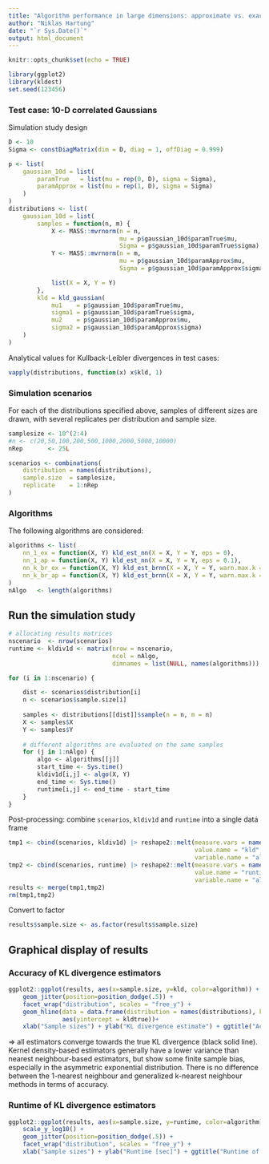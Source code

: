 ```yaml
---
title: "Algorithm performance in large dimensions: approximate vs. exact NN"
author: "Niklas Hartung"
date: "`r Sys.Date()`"
output: html_document
---
```


```r
knitr::opts_chunk$set(echo = TRUE)
```

```r
library(ggplot2)
library(kldest)
set.seed(123456)
```

### Test case: 10-D correlated Gaussians

Simulation study design

```r
D <- 10
Sigma <- constDiagMatrix(dim = D, diag = 1, offDiag = 0.999)

```


```r
p <- list(
    gaussian_10d = list(
        paramTrue   = list(mu = rep(0, D), sigma = Sigma),
        paramApprox = list(mu = rep(1, D), sigma = Sigma)
    )
)
distributions <- list(
    gaussian_10d = list(
        samples = function(n, m) {
            X <- MASS::mvrnorm(n = n, 
                               mu = p$gaussian_10d$paramTrue$mu,   
                               Sigma = p$gaussian_10d$paramTrue$sigma)
            Y <- MASS::mvrnorm(n = m, 
                               mu = p$gaussian_10d$paramApprox$mu, 
                               Sigma = p$gaussian_10d$paramApprox$sigma)

            list(X = X, Y = Y)
        },
        kld = kld_gaussian(
            mu1    = p$gaussian_10d$paramTrue$mu,
            sigma1 = p$gaussian_10d$paramTrue$sigma,
            mu2    = p$gaussian_10d$paramApprox$mu,
            sigma2 = p$gaussian_10d$paramApprox$sigma)
    )
)
```

Analytical values for Kullback-Leibler divergences in test cases:

```r
vapply(distributions, function(x) x$kld, 1)
```

### Simulation scenarios

For each of the distributions specified above, samples of different sizes are 
drawn, with several replicates per distribution and sample size.

```r
samplesize <- 10^(2:4)
#n <- c(20,50,100,200,500,1000,2000,5000,10000)
nRep       <- 25L

scenarios <- combinations(
    distribution = names(distributions),
    sample.size  = samplesize,
    replicate    = 1:nRep
)
```

### Algorithms

The following algorithms are considered:

```r
algorithms <- list(
    nn_1_ex = function(X, Y) kld_est_nn(X = X, Y = Y, eps = 0),
    nn_1_ap = function(X, Y) kld_est_nn(X = X, Y = Y, eps = 0.1),
    nn_k_br_ex = function(X, Y) kld_est_brnn(X = X, Y = Y, warn.max.k = FALSE, eps = 0),
    nn_k_br_ap = function(X, Y) kld_est_brnn(X = X, Y = Y, warn.max.k = FALSE, eps = 0.1)
)
nAlgo   <- length(algorithms)
```

## Run the simulation study 

```r
# allocating results matrices
nscenario  <- nrow(scenarios)
runtime <- kldiv1d <- matrix(nrow = nscenario, 
                             ncol = nAlgo, 
                             dimnames = list(NULL, names(algorithms)))

for (i in 1:nscenario) {

    dist <- scenarios$distribution[i]
    n <- scenarios$sample.size[i]
    
    samples <- distributions[[dist]]$sample(n = n, m = n)
    X <- samples$X
    Y <- samples$Y
    
    # different algorithms are evaluated on the same samples
    for (j in 1:nAlgo) {
        algo <- algorithms[[j]]
        start_time <- Sys.time()
        kldiv1d[i,j] <- algo(X, Y)
        end_time <- Sys.time()
        runtime[i,j] <- end_time - start_time
    }
}
```

Post-processing: combine `scenarios`, `kldiv1d` and `runtime` into a single 
data frame

```r
tmp1 <- cbind(scenarios, kldiv1d) |> reshape2::melt(measure.vars = names(algorithms),
                                                    value.name = "kld",
                                                    variable.name = "algorithm") 
tmp2 <- cbind(scenarios, runtime) |> reshape2::melt(measure.vars = names(algorithms),
                                                    value.name = "runtime",
                                                    variable.name = "algorithm") 
results <- merge(tmp1,tmp2)
rm(tmp1,tmp2)
```

Convert to factor

```r
results$sample.size <- as.factor(results$sample.size)
```


## Graphical display of results

### Accuracy of KL divergence estimators

```r
ggplot2::ggplot(results, aes(x=sample.size, y=kld, color=algorithm)) + 
    geom_jitter(position=position_dodge(.5)) + 
    facet_wrap("distribution", scales = "free_y") +
    geom_hline(data = data.frame(distribution = names(distributions), kldtrue = vapply(distributions, function(x) x$kld,1)), 
               aes(yintercept = kldtrue))+
    xlab("Sample sizes") + ylab("KL divergence estimate") + ggtitle("Accuracy of different algorithms")

```

$\Rightarrow$ all estimators converge towards the true KL divergence (black solid
line). Kernel density-based estimators generally have a lower variance than 
nearest neighbour-based estimators, but show some finite sample bias, especially 
in the asymmetric exponential distribution. There is no difference between the
1-nearest neighbour and generalized k-nearest neighbour methods in terms of accuracy.

### Runtime of KL divergence estimators

```r
ggplot2::ggplot(results, aes(x=sample.size, y=runtime, color=algorithm)) + 
    scale_y_log10() + 
    geom_jitter(position=position_dodge(.5)) + 
    facet_wrap("distribution", scales = "free_y") +
    xlab("Sample sizes") + ylab("Runtime [sec]") + ggtitle("Runtime of different algorithms")
```

